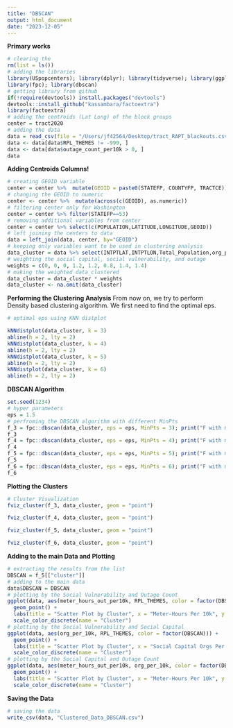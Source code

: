 ```yaml
---
title: "DBSCAN"
output: html_document
date: "2023-12-05"
---
```


**Primary works**

```r
# clearing the 
rm(list = ls())
# adding the libraries
library(USpopcenters); library(dplyr); library(tidyverse); library(ggplot2); library(readr)
library(fpc); library(dbscan)
# getting library from github
if(!require(devtools)) install.packages("devtools")
devtools::install_github("kassambara/factoextra")
library(factoextra)
# adding the centroids (Lat Long) of the block groups
center = tract2020
# adding the data
data = read_csv(file = "/Users/jf42564/Desktop/tract_RAPT_blackouts.csv")
data <- data[data$RPL_THEMES != -999, ]
data <- data[data$outage_count_per10k > 0, ]
data
```

**Adding Centroids Columns!**

```r
# creating GEOID variable
center = center %>%  mutate(GEOID = paste0(STATEFP, COUNTYFP, TRACTCE))
# changing the GEOID to numeric
center <- center %>%  mutate(across(c(GEOID), as.numeric))
# filtering center only for Washington
center = center %>% filter(STATEFP==53)
# removing additional variables from center
center = center %>% select(c(POPULATION,LATITUDE,LONGITUDE,GEOID))
# left joining the centers to data
data = left_join(data, center, by="GEOID")
# keeping only variables want to be used in clustering analysis
data_cluster = data %>% select(INTPTLAT,INTPTLON,Total_Population,org_per_10k,percent_inactive_voters,outage_count_per10k,meter_hours_out_per10k,RPL_THEMES) %>% scale()
# weighting the social capital, social vulnerability, and outage
weights = c(0, 0, 0, 1.2, 1.2, 0.8, 1.4, 1.4)
# making the weighted data_clustered
data_cluster = data_cluster * weights
data_cluster <- na.omit(data_cluster)
```

**Performing the Clustering Analysis** From now on, we try to perform Density based clustering algorithm. We first need to find the optimal eps.

```r
# optimal eps using KNN distplot

kNNdistplot(data_cluster, k = 3)
abline(h = 2, lty = 2)
kNNdistplot(data_cluster, k = 4)
abline(h = 2, lty = 2)
kNNdistplot(data_cluster, k = 5)
abline(h = 2, lty = 2)
kNNdistplot(data_cluster, k = 6)
abline(h = 2, lty = 2)

```

**DBSCAN Algorithm**

```r
set.seed(1234)
# hyper parameters
eps = 1.5
# perfroming the DBSCAN algorithm with different MinPts
f_3 = fpc::dbscan(data_cluster, eps = eps, MinPts = 3); print("F with min 3 points:")
f_3
f_4 = fpc::dbscan(data_cluster, eps = eps, MinPts = 4); print("F with min 4 points:")
f_4
f_5 = fpc::dbscan(data_cluster, eps = eps, MinPts = 5); print("F with min 5 points:")
f_5
f_6 = fpc::dbscan(data_cluster, eps = eps, MinPts = 6); print("F with min 6 points:")
f_6

```

**Plotting the Clusters**

```r
# Cluster Visualization
fviz_cluster(f_3, data_cluster, geom = "point")

fviz_cluster(f_4, data_cluster, geom = "point")

fviz_cluster(f_5, data_cluster, geom = "point")

fviz_cluster(f_6, data_cluster, geom = "point")
```

**Adding to the main Data and Plotting**

```r
# extracting the results from the list
DBSCAN = f_5[["cluster"]]
# adding to the main data
data$DBSCAN = DBSCAN
# plotting by the Social Vulnerability and Outage Count 
ggplot(data, aes(meter_hours_out_per10k, RPL_THEMES, color = factor(DBSCAN))) +
  geom_point() +
  labs(title = "Scatter Plot by Cluster", x = "Meter-Hours Per 10k", y = "Social Vulnerability") +
  scale_color_discrete(name = "Cluster")
# plotting by the Social Vulnerability and Social Capital
ggplot(data, aes(org_per_10k, RPL_THEMES, color = factor(DBSCAN))) +
  geom_point() +
  labs(title = "Scatter Plot by Cluster", x = "Social Capital Orgs Per 10k", y = "Social Vulnerability") +
  scale_color_discrete(name = "Cluster")
# plotting by the Social Capital and Outage Count 
ggplot(data, aes(meter_hours_out_per10k, org_per_10k, color = factor(DBSCAN))) +
  geom_point() +
  labs(title = "Scatter Plot by Cluster", x = "Meter-Hours Per 10k", y = "Social Capital") +
  scale_color_discrete(name = "Cluster")
```

**Saving the Data**

```r
# saving the data
write_csv(data, "Clustered_Data_DBSCAN.csv")
```
